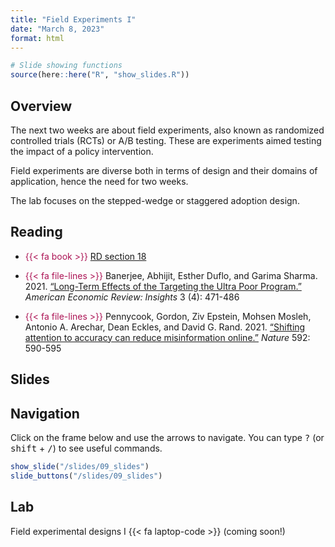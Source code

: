 ```yaml
---
title: "Field Experiments I"
date: "March 8, 2023"
format: html
---
```



```r
# Slide showing functions
source(here::here("R", "show_slides.R"))
```

## Overview

The next two weeks are about field experiments, also known as randomized controlled trials (RCTs) or A/B testing. These are experiments aimed testing the impact of a policy intervention.

Field experiments are diverse both in terms of design and their domains of application, hence the need for two weeks.

The lab focuses on the stepped-wedge or staggered adoption design.


## Reading

- [{{< fa book >}}]{style="color: #ac1455;"} [RD section 18](https://book.declaredesign.org/experimental-causal.html)

- [{{< fa file-lines >}}]{style="color: #ac1455;"} Banerjee, Abhijit, Esther Duflo, and Garima Sharma. 2021. [“Long-Term Effects of the Targeting the Ultra Poor Program.”](https://www.nber.org/system/files/working_papers/w28074/w28074.pdf) *American Economic Review: Insights* 3 (4): 471-486

- [{{< fa file-lines >}}]{style="color: #ac1455;"} Pennycook, Gordon, Ziv Epstein, Mohsen Mosleh, Antonio A. Arechar, Dean Eckles, and David G. Rand. 2021. [“Shifting attention to accuracy can reduce misinformation online.”](https://www.nature.com/articles/s41586-021-03344-2) *Nature* 592: 590-595


## Slides

::: {.callout-tip}
## Navigation

Click on the frame below and use the arrows to navigate. You can type <kbd>?</kbd> (or <kbd>shift</kbd> + <kbd>/</kbd>) to see useful commands.
:::

```r
show_slide("/slides/09_slides")
slide_buttons("/slides/09_slides")
```

## Lab

Field experimental designs I {{< fa laptop-code >}} (coming soon!)
